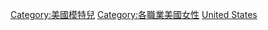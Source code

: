{{Commons category|Female models from the United States}}
{{CategoryTOC}}
[[Category:美國模特兒|Category:美國模特兒]]
[[Category:各職業美國女性‎|Category:各職業美國女性‎]]
[[Category:各国女性模特儿|United States]]